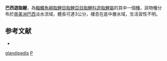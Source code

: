 {{Speciesbox 
| taxon = Planaltina glandipedis
| status = NE
| status_system = IUCN3.1
| authority = [[Menezes|Menezes]], [[Weitzman|Weitzman]] & [[Burns|Burns]], 2003
| synonyms = 
}}
'''巴西遊脂鯉'''，為[[輻鰭魚綱|輻鰭魚綱]][[脂鯉目|脂鯉目]][[脂鯉亞目|脂鯉亞目]][[脂鯉科|脂鯉科]][[遊脂鯉屬|遊脂鯉屬]]的其中一個[[種|種]]，該物種分布於[[南美洲|南美洲]][[巴西|巴西]]淡水流域，體長可達3公分，棲息在底中層水域，生活習性不明。

==参考文献==
{{refbegin}}
*{{FishBase_species|genus=Planaltina|species=glandipedis|year=2014|month=1}}
{{refend}}

{{Taxonbar|from=Q5659892}}

[[Category:遊脂鯉屬|glandipedis]]
[[Category:2003年描述的鱼类|P]]

{{魚類小作品}}